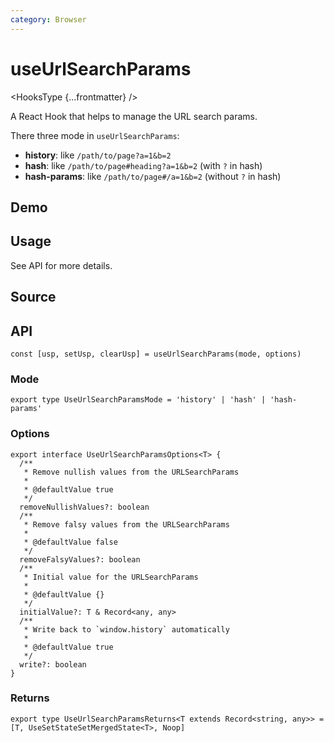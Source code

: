 ```yaml
---
category: Browser
---
```


# useUrlSearchParams


<HooksType {...frontmatter} />

A React Hook that helps to manage the URL search params.

There three mode in `useUrlSearchParams`:

- **history**: like `/path/to/page?a=1&b=2`
- **hash**: like `/path/to/page#heading?a=1&b=2` (with `?` in hash)
- **hash-params**: like `/path/to/page#/a=1&b=2` (without `?` in hash)

## Demo


<App />

## Usage

See API for more details.

## Source


<Source />

## API

```tsx
const [usp, setUsp, clearUsp] = useUrlSearchParams(mode, options)
```

### Mode

```tsx
export type UseUrlSearchParamsMode = 'history' | 'hash' | 'hash-params'
```

### Options

```tsx
export interface UseUrlSearchParamsOptions<T> {
  /**
   * Remove nullish values from the URLSearchParams
   *
   * @defaultValue true
   */
  removeNullishValues?: boolean
  /**
   * Remove falsy values from the URLSearchParams
   *
   * @defaultValue false
   */
  removeFalsyValues?: boolean
  /**
   * Initial value for the URLSearchParams
   *
   * @defaultValue {}
   */
  initialValue?: T & Record<any, any>
  /**
   * Write back to `window.history` automatically
   *
   * @defaultValue true
   */
  write?: boolean
}
```

### Returns

```tsx
export type UseUrlSearchParamsReturns<T extends Record<string, any>> = [T, UseSetStateSetMergedState<T>, Noop]
```
